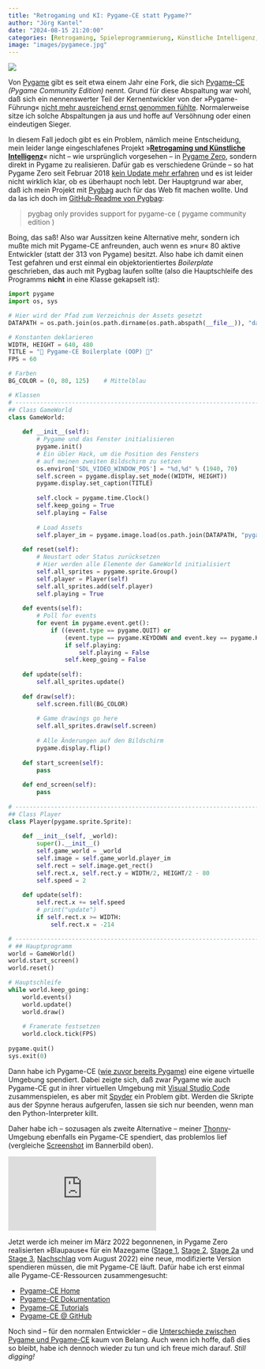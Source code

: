 ```yaml
---
title: "Retrogaming und KI: Pygame-CE statt Pygame?"
author: "Jörg Kantel"
date: "2024-08-15 21:20:00"
categories: [Retrogaming, Spieleprogrammierung, Künstliche Intelligenz, Python, Pygame, Thonny, Spyder]
image: "images/pygamece.jpg"
---
```


[![](images/pygamece-b.jpg)](https://www.flickr.com/photos/schockwellenreiter/53922387767/)

Von [Pygame](http://cognitiones.kantel-chaos-team.de/multimedia/spieleprogrammierung/pygame.html) gibt es seit etwa einem Jahr eine Fork, die sich [Pygame-CE](https://pyga.me/) *(Pygame Community Edition)* nennt. Grund für diese Abspaltung war wohl, daß sich ein nennenswerter Teil der Kernentwickler von der »Pygame-Führung« [nicht mehr ausreichend ernst genommen fühlte](https://www.deusinmachina.net/p/what-is-happening-in-the-pygame-community). Normalerweise sitze ich solche Abspaltungen ja aus und hoffe auf Versöhnung oder einen eindeutigen Sieger.

In diesem Fall jedoch gibt es ein Problem, nämlich meine Entscheidung, mein leider lange eingeschlafenes Projekt »**[Retrogaming und Künstliche Intelligenz](https://kantel.github.io/posts/2023120301_retrogaming_ki/)**« nicht -- wie ursprünglich vorgesehen -- in [Pygame Zero](http://cognitiones.kantel-chaos-team.de/multimedia/spieleprogrammierung/pygamezero.html), sondern direkt in Pygame zu realisieren. Dafür gab es verschiedene Gründe -- so hat Pygame Zero seit Februar 2018 [kein Update mehr erfahren](https://pygame-zero.readthedocs.io/en/stable/changelog.html) und es ist leider nicht wirklich klar, ob es überhaupt noch lebt. Der Hauptgrund war aber, daß ich mein Projekt mit [Pygbag](http://cognitiones.kantel-chaos-team.de/multimedia/spieleprogrammierung/pygbag.html) auch für das Web fit machen wollte. Und da las ich doch im [GitHub-Readme von Pygbag](https://github.com/pygame-web/pygbag/blob/main/README.md):

>pygbag only provides support for pygame-ce ( pygame community edition )

Boing, das saß! Also war Aussitzen keine Alternative mehr, sondern ich mußte mich mit Pygame-CE anfreunden, auch wenn es »nur« 80 aktive Entwickler (statt der 313 von Pygame) besitzt. Also habe ich damit einen Test gefahren und erst einmal ein objektorientiertes *Boilerplate* geschrieben, das auch mit Pygbag laufen sollte (also die Hauptschleife des Programms **nicht** in eine Klasse gekapselt ist):

~~~python
import pygame
import os, sys

# Hier wird der Pfad zum Verzeichnis der Assets gesetzt
DATAPATH = os.path.join(os.path.dirname(os.path.abspath(__file__)), "data")

# Konstanten deklarieren
WIDTH, HEIGHT = 640, 480
TITLE = "🐍 Pygame-CE Boilerplate (OOP) 🐍"
FPS = 60

# Farben
BG_COLOR = (0, 80, 125)    # Mittelblau

# Klassen
# ---------------------------------------------------------------------- #
## Class GameWorld
class GameWorld:
    
    def __init__(self):
        # Pygame und das Fenster initialisieren
        pygame.init()
        # Ein übler Hack, um die Position des Fensters
        # auf meinen zweiten Bildschirm zu setzen
        os.environ['SDL_VIDEO_WINDOW_POS'] = "%d,%d" % (1940, 70)
        self.screen = pygame.display.set_mode((WIDTH, HEIGHT))
        pygame.display.set_caption(TITLE)
        
        self.clock = pygame.time.Clock()
        self.keep_going = True
        self.playing = False
        
        # Load Assets
        self.player_im = pygame.image.load(os.path.join(DATAPATH, "pygame_ce_tiny.png")).convert_alpha()
        
    def reset(self):
        # Neustart oder Status zurücksetzen
        # Hier werden alle Elemente der GameWorld initialisiert
        self.all_sprites = pygame.sprite.Group()
        self.player = Player(self)
        self.all_sprites.add(self.player)
        self.playing = True
    
    def events(self):
        # Poll for events
        for event in pygame.event.get():
            if ((event.type == pygame.QUIT) or
                (event.type == pygame.KEYDOWN and event.key == pygame.K_ESCAPE)):
                if self.playing:
                    self.playing = False
                self.keep_going = False
    
    def update(self):
        self.all_sprites.update()
    
    def draw(self):
        self.screen.fill(BG_COLOR)
        
        # Game drawings go here
        self.all_sprites.draw(self.screen)
        
        # Alle Änderungen auf den Bildschirm
        pygame.display.flip()
        
    def start_screen(self):
        pass
    
    def end_screen(self):
        pass
 
# ---------------------------------------------------------------------- #
## Class Player
class Player(pygame.sprite.Sprite):
     
    def __init__(self, _world):
        super().__init__()
        self.game_world = _world
        self.image = self.game_world.player_im
        self.rect = self.image.get_rect()
        self.rect.x, self.rect.y = WIDTH/2, HEIGHT/2 - 80
        self.speed = 2
         
    def update(self):
        self.rect.x += self.speed
        # print("update")
        if self.rect.x >= WIDTH:
            self.rect.x = -214           

# ---------------------------------------------------------------------- #
# ## Hauptprogramm
world = GameWorld()
world.start_screen()
world.reset()

# Hauptschleife
while world.keep_going:
    world.events()
    world.update()
    world.draw()
    
    # Framerate festsetzen
    world.clock.tick(FPS)
    
pygame.quit()
sys.exit(0)
~~~

Dann habe ich Pygame-CE ([wie zuvor bereits Pygame](https://kantel.github.io/posts/2024063001_spyder_pygame/)) eine eigene virtuelle Umgebung spendiert. Dabei zeigte sich, daß zwar Pygame wie auch Pygame-CE gut in ihrer virtuellen Umgebung mit [Visual Studio Code](http://cognitiones.kantel-chaos-team.de/produktivitaet/visualstudiocode.html) zusammenspielen, es aber mit [Spyder](http://cognitiones.kantel-chaos-team.de/programmierung/python/spyder.html) ein Problem gibt. Werden die Skripte aus der Spynne heraus aufgerufen, lassen sie sich nur beenden, wenn man den Python-Interpreter killt.

Daher habe ich -- sozusagen als zweite Alternative -- meiner [Thonny](http://cognitiones.kantel-chaos-team.de/programmierung/python/thonny.html)-Umgebung ebenfalls ein Pygame-CE spendiert, das problemlos lief (vergleiche [Screenshot](https://www.flickr.com/photos/schockwellenreiter/53922387767/) im Bannerbild oben).

<iframe class="if16_9" src="https://www.youtube.com/embed/pYq9edSUaOw?si=sqaCgkRr5cFXHr8_" title="YouTube video player" frameborder="0" allow="accelerometer; autoplay; clipboard-write; encrypted-media; gyroscope; picture-in-picture; web-share" referrerpolicy="strict-origin-when-cross-origin" allowfullscreen></iframe>

Jetzt werde ich meiner im März 2022 begonnenen, in Pygame Zero realisierten »Blaupause« für ein Mazegame ([Stage 1](http://blog.schockwellenreiter.de/2022/04/2022041701.html), [Stage 2](http://blog.schockwellenreiter.de/2022/04/2022041701.html), [Stage 2a](http://blog.schockwellenreiter.de/2022/04/2022042101.html) und [Stage 3](http://blog.schockwellenreiter.de/2022/04/2022042501.html), [Nachschlag](http://blog.schockwellenreiter.de/2022/08/2022081601.html) vom August 2022) eine neue, modifizierte Version spendieren müssen, die mit Pygame-CE läuft. Dafür habe ich erst einmal alle Pygame-CE-Ressourcen zusammengesucht:

- [Pygame-CE Home](https://pyga.me/)
- [Pygame-CE Dokumentation](https://pyga.me/docs/)
- [Pygame-CE Tutorials](https://pyga.me/docs/#tutorials)
- [Pygame-CE @ GitHub](https://github.com/pygame-community/pygame-ce)

Noch sind -- für den normalen Entwickler -- die [Unterschiede zwischen Pygame und Pygame-CE](https://gist.github.com/davidpendergast/77e49f8028ce611ac478c38f77f9f72f) kaum von Belang. Auch wenn ich hoffe, daß dies so bleibt, habe ich dennoch wieder zu tun und ich freue mich darauf. *Still digging!*